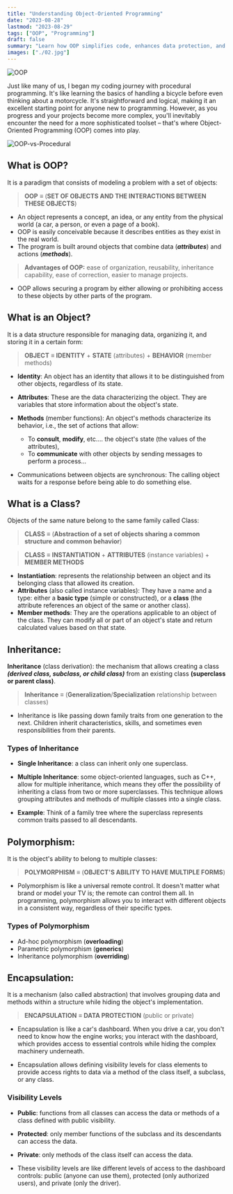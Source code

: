 ```yaml
---
title: "Understanding Object-Oriented Programming"
date: "2023-08-28"
lastmod: "2023-08-29"
tags: ["OOP", "Programming"]
draft: false
summary: "Learn how OOP simplifies code, enhances data protection, and explore the concepts of objects, classes, inheritance, polymorphism, and encapsulation in a beginner-friendly way ..."
images: ["./02.jpg"]
---
```


![OOP](./02.jpg)

Just like many of us, I began my coding journey with procedural programming. It's like learning the basics of handling a bicycle before even thinking about a motorcycle. It's straightforward and logical, making it an excellent starting point for anyone new to programming. However, as you progress and your projects become more complex, you'll inevitably encounter the need for a more sophisticated toolset – that's where Object-Oriented Programming (OOP) comes into play.

![OOP-vs-Procedural](./oop-vs-procedural.png)

## What is OOP?

It is a paradigm that consists of modeling a problem with a set of objects:

> **OOP** ≡ (**SET OF OBJECTS AND THE INTERACTIONS BETWEEN THESE OBJECTS**)

- An object represents a concept, an idea, or any entity from the physical world (a car, a person, or even a page of a book).
- OOP is easily conceivable because it describes entities as they exist in the real world.
- The program is built around objects that combine data (**_attributes_**) and actions (**_methods_**).

> **Advantages of OOP:** ease of organization, reusability, inheritance capability, ease of correction, easier to manage projects.

- OOP allows securing a program by either allowing or prohibiting access to these objects by other parts of the program.

## What is an Object?

It is a data structure responsible for managing data, organizing it, and storing it in a certain form:

> **OBJECT** ≡ **IDENTITY** + **STATE** (attributes) + **BEHAVIOR** (member methods)

- **Identity**: An object has an identity that allows it to be distinguished from other objects, regardless of its state.
- **Attributes**: These are the data characterizing the object. They are variables that store information about the object's state.
- **Methods** (member functions): An object's methods characterize its behavior, i.e., the set of actions that allow:
  - To **consult**, **modify**, etc.… the object's state (the values of the attributes),
  - To **communicate** with other objects by sending messages to perform a process...

- Communications between objects are synchronous: The calling object waits for a response before being able to do something else.

## What is a Class?

Objects of the same nature belong to the same family called Class:

> **CLASS** ≡ (**Abstraction of a set of objects sharing a common structure and common behavior**)

> **CLASS** ≡ **INSTANTIATION** + **ATTRIBUTES** (instance variables) + **MEMBER METHODS**

- **Instantiation**: represents the relationship between an object and its belonging class that allowed its creation.
- **Attributes** (also called instance variables): They have a name and a type: either a **basic type** (simple or constructed), or a **class** (the attribute references an object of the same or another class).
- **Member methods**: They are the operations applicable to an object of the class. They can modify all or part of an object's state and return calculated values based on that state.

## Inheritance:

**Inheritance** (class derivation): the mechanism that allows creating a class **_(derived class, subclass, or child class)_** from an existing class **(superclass or parent class)**.

> **Inheritance** ≡ (**Generalization**/**Specialization** relationship between classes)

- Inheritance is like passing down family traits from one generation to the next. Children inherit characteristics, skills, and sometimes even responsibilities from their parents.

### Types of Inheritance

- **Single Inheritance**: a class can inherit only one superclass.
- **Multiple Inheritance**: some object-oriented languages, such as C++, allow for multiple inheritance, which means they offer the possibility of inheriting a class from two or more superclasses. This technique allows grouping attributes and methods of multiple classes into a single class.

- **Example**: Think of a family tree where the superclass represents common traits passed to all descendants.

## Polymorphism:

It is the object's ability to belong to multiple classes:

> **POLYMORPHISM** ≡ (**OBJECT'S ABILITY TO HAVE MULTIPLE FORMS**)

- Polymorphism is like a universal remote control. It doesn't matter what brand or model your TV is; the remote can control them all. In programming, polymorphism allows you to interact with different objects in a consistent way, regardless of their specific types.

### Types of Polymorphism

- Ad-hoc polymorphism (**overloading**)
- Parametric polymorphism (**generics**)
- Inheritance polymorphism (**overriding**)

## Encapsulation:

It is a mechanism (also called abstraction) that involves grouping data and methods within a structure while hiding the object's implementation.

> **ENCAPSULATION** ≡ **DATA PROTECTION** (public or private)

- Encapsulation is like a car's dashboard. When you drive a car, you don't need to know how the engine works; you interact with the dashboard, which provides access to essential controls while hiding the complex machinery underneath.

- Encapsulation allows defining visibility levels for class elements to provide access rights to data via a method of the class itself, a subclass, or any class.

### Visibility Levels

- **Public**: functions from all classes can access the data or methods of a class defined with public visibility.
- **Protected**: only member functions of the subclass and its descendants can access the data.
- **Private**: only methods of the class itself can access the data.

- These visibility levels are like different levels of access to the dashboard controls: public (anyone can use them), protected (only authorized users), and private (only the driver).
